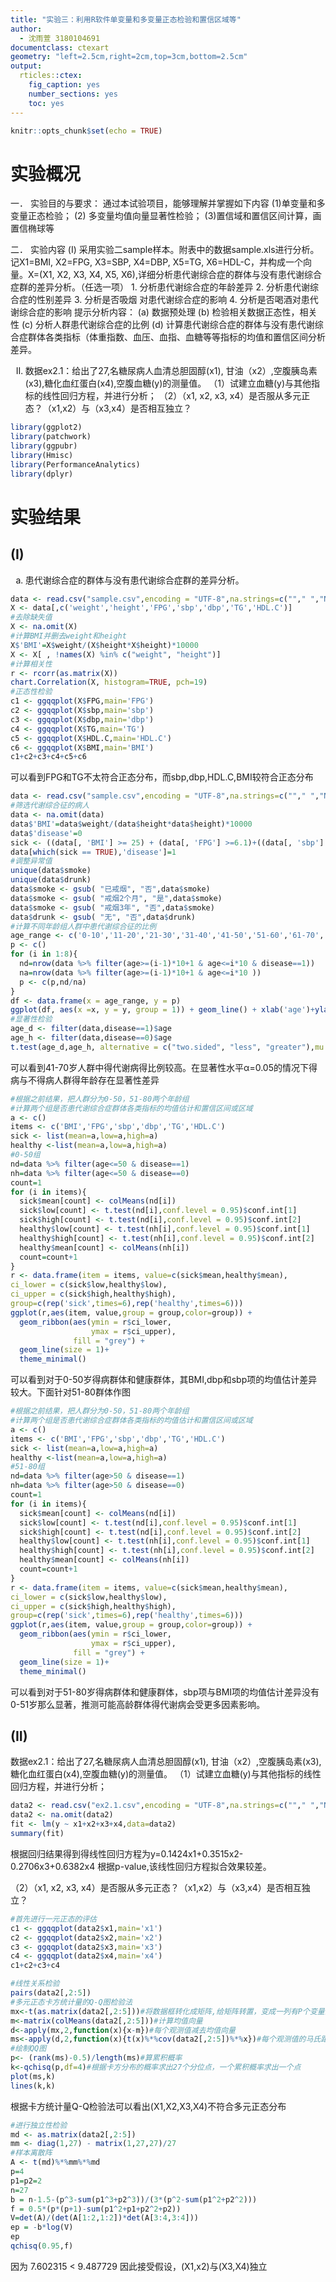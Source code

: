 ```yaml
---
title: "实验三：利用R软件单变量和多变量正态检验和置信区域等"
author:
  - 沈雨萱 3180104691
documentclass: ctexart
geometry: "left=2.5cm,right=2cm,top=3cm,bottom=2.5cm"
output:
  rticles::ctex:
    fig_caption: yes
    number_sections: yes
    toc: yes
---
```


```r
knitr::opts_chunk$set(echo = TRUE)
```

# 实验概况
一．	实验目的与要求：
通过本试验项目，能够理解并掌握如下内容
(1)单变量和多变量正态检验；
(2) 多变量均值向量显著性检验；
(3)置信域和置信区间计算，画置信椭球等



二．	实验内容 
(I) 采用实验二sample样本。附表中的数据sample.xls进行分析。记X1=BMI, X2=FPG, X3=SBP, X4=DBP, X5=TG, X6=HDL-C，并构成一个向量。X=(X1, X2, X3, X4, X5, X6),详细分析患代谢综合症的群体与没有患代谢综合症群的差异分析。（任选一项）
1.	分析患代谢综合症的年龄差异
2.	分析患代谢综合症的性别差异
3.	分析是否吸烟 对患代谢综合症的影响
4.	分析是否喝酒对患代谢综合症的影响
提示分析内容：
(a)	数据预处理
(b)	检验相关数据正态性，相关性
(c)	分析人群患代谢综合症的比例
(d)	计算患代谢综合症的群体与没有患代谢综合症群体各类指标（体重指数、血压、血指、血糖等等指标的均值和置信区间分析差异。

(II) 数据ex2.1：给出了27,名糖尿病人血清总胆固醇(x1), 甘油（x2）,空腹胰岛素(x3),糖化血红蛋白(x4),空腹血糖(y)的测量值。
（1）试建立血糖(y)与其他指标的线性回归方程，并进行分析；
（2）（x1, x2, x3, x4）是否服从多元正态？（x1,x2）与（x3,x4）是否相互独立？

```r
library(ggplot2)
library(patchwork)
library(ggpubr)
library(Hmisc)
library(PerformanceAnalytics)
library(dplyr)
```

# 实验结果

## (I)

a. 患代谢综合症的群体与没有患代谢综合症群的差异分析。

```r
data <- read.csv("sample.csv",encoding = "UTF-8",na.strings=c(""," ","NA")) 
X <- data[,c('weight','height','FPG','sbp','dbp','TG','HDL.C')]
#去除缺失值
X <- na.omit(X)
#计算BMI并删去weight和height
X$'BMI'=X$weight/(X$height*X$height)*10000
X <- X[ , !names(X) %in% c("weight", "height")]
#计算相关性
r <- rcorr(as.matrix(X))
chart.Correlation(X, histogram=TRUE, pch=19)
#正态性检验
c1 <- ggqqplot(X$FPG,main='FPG')
c2 <- ggqqplot(X$sbp,main='sbp')
c3 <- ggqqplot(X$dbp,main='dbp')
c4 <- ggqqplot(X$TG,main='TG')
c5 <- ggqqplot(X$HDL.C,main='HDL.C')
c6 <- ggqqplot(X$BMI,main='BMI')
c1+c2+c3+c4+c5+c6
```
可以看到FPG和TG不太符合正态分布，而sbp,dbp,HDL.C,BMI较符合正态分布

```r
data <- read.csv("sample.csv",encoding = "UTF-8",na.strings=c(""," ","NA")) 
#筛选代谢综合征的病人
data <- na.omit(data)
data$'BMI'=data$weight/(data$height*data$height)*10000
data$'disease'=0
sick <- ((data[, 'BMI'] >= 25) + (data[, 'FPG'] >=6.1)+((data[, 'sbp'] >= 140)|(data[, 'dbp'] >= 90))+((data[, 'TG'] >= 1.7)|((data[, 'HDL.C'] < 0.9)&(data[, 'gender']=='男'))|((data[, 'HDL.C'] < 1)&(data[, 'gender']=='女'))))>=3
data[which(sick == TRUE),'disease']=1
#调整异常值
unique(data$smoke)
unique(data$drunk)
data$smoke <- gsub( "已戒烟", "否",data$smoke)
data$smoke <- gsub( "戒烟2个月", "是",data$smoke)
data$smoke <- gsub( "戒烟3年", "否",data$smoke)
data$drunk <- gsub( "无", "否",data$drunk)
#计算不同年龄组人群中患代谢综合征的比例
age_range <- c('0-10','11-20','21-30','31-40','41-50','51-60','61-70','71-80')
p <- c()
for (i in 1:8){
  nd=nrow(data %>% filter(age>=(i-1)*10+1 & age<=i*10 & disease==1))
  na=nrow(data %>% filter(age>=(i-1)*10+1 & age<=i*10 ))
  p <- c(p,nd/na)
}
df <- data.frame(x = age_range, y = p)
ggplot(df, aes(x =x, y = y, group = 1)) + geom_line() + xlab('age')+ylab('percent')
#显著性检验
age_d <- filter(data,disease==1)$age
age_h <- filter(data,disease==0)$age
t.test(age_d,age_h, alternative = c("two.sided", "less", "greater"),mu = 0,paired = FALSE, var.equal = FALSE, conf.level = 0.95)

```


可以看到41-70岁人群中得代谢病得比例较高。在显著性水平α=0.05的情况下得病与不得病人群得年龄存在显著性差异

```r
#根据之前结果，把人群分为0-50，51-80两个年龄组
#计算两个组是否患代谢综合症群体各类指标的均值估计和置信区间或区域
a <- c()
items <- c('BMI','FPG','sbp','dbp','TG','HDL.C')
sick <- list(mean=a,low=a,high=a)
healthy <-list(mean=a,low=a,high=a)
#0-50组
nd=data %>% filter(age<=50 & disease==1)
nh=data %>% filter(age<=50 & disease==0)
count=1
for (i in items){
  sick$mean[count] <- colMeans(nd[i])
  sick$low[count] <- t.test(nd[i],conf.level = 0.95)$conf.int[1]
  sick$high[count] <- t.test(nd[i],conf.level = 0.95)$conf.int[2]
  healthy$low[count] <- t.test(nh[i],conf.level = 0.95)$conf.int[1]
  healthy$high[count] <- t.test(nh[i],conf.level = 0.95)$conf.int[2]
  healthy$mean[count] <- colMeans(nh[i])
  count=count+1
}
r <- data.frame(item = items, value=c(sick$mean,healthy$mean),
ci_lower = c(sick$low,healthy$low),
ci_upper = c(sick$high,healthy$high),
group=c(rep('sick',times=6),rep('healthy',times=6)))
ggplot(r,aes(item, value,group = group,color=group)) + 
  geom_ribbon(aes(ymin = r$ci_lower,
                  ymax = r$ci_upper),
              fill = "grey") + 
  geom_line(size = 1)+
  theme_minimal()
```

可以看到对于0-50岁得病群体和健康群体，其BMI,dbp和sbp项的均值估计差异较大。下面针对51-80群体作图

```r
#根据之前结果，把人群分为0-50，51-80两个年龄组
#计算两个组是否患代谢综合症群体各类指标的均值估计和置信区间或区域
a <- c()
items <- c('BMI','FPG','sbp','dbp','TG','HDL.C')
sick <- list(mean=a,low=a,high=a)
healthy <-list(mean=a,low=a,high=a)
#51-80组
nd=data %>% filter(age>50 & disease==1)
nh=data %>% filter(age>50 & disease==0)
count=1
for (i in items){
  sick$mean[count] <- colMeans(nd[i])
  sick$low[count] <- t.test(nd[i],conf.level = 0.95)$conf.int[1]
  sick$high[count] <- t.test(nd[i],conf.level = 0.95)$conf.int[2]
  healthy$low[count] <- t.test(nh[i],conf.level = 0.95)$conf.int[1]
  healthy$high[count] <- t.test(nh[i],conf.level = 0.95)$conf.int[2]
  healthy$mean[count] <- colMeans(nh[i])
  count=count+1
}
r <- data.frame(item = items, value=c(sick$mean,healthy$mean),
ci_lower = c(sick$low,healthy$low),
ci_upper = c(sick$high,healthy$high),
group=c(rep('sick',times=6),rep('healthy',times=6)))
ggplot(r,aes(item, value,group = group,color=group)) + 
  geom_ribbon(aes(ymin = r$ci_lower,
                  ymax = r$ci_upper),
              fill = "grey") + 
  geom_line(size = 1)+
  theme_minimal()
```
可以看到对于51-80岁得病群体和健康群体，sbp项与BMI项的均值估计差异没有0-51岁那么显著，推测可能高龄群体得代谢病会受更多因素影响。

## (II)
数据ex2.1：给出了27,名糖尿病人血清总胆固醇(x1), 甘油（x2）,空腹胰岛素(x3),糖化血红蛋白(x4),空腹血糖(y)的测量值。
（1）试建立血糖(y)与其他指标的线性回归方程，并进行分析；

```r
data2 <- read.csv("ex2.1.csv",encoding = "UTF-8",na.strings=c(""," ","NA")) 
data2 <- na.omit(data2)
fit <- lm(y ~ x1+x2+x3+x4,data=data2)
summary(fit)
```
根据回归结果得到得线性回归方程为y=0.1424x1+0.3515x2-0.2706x3+0.6382x4
根据p-value,该线性回归方程拟合效果较差。

（2）（x1, x2, x3, x4）是否服从多元正态？（x1,x2）与（x3,x4）是否相互独立？
```r
#首先进行一元正态的评估
c1 <- ggqqplot(data2$x1,main='x1')
c2 <- ggqqplot(data2$x2,main='x2')
c3 <- ggqqplot(data2$x3,main='x3')
c4 <- ggqqplot(data2$x4,main='x4')
c1+c2+c3+c4
```
```r
#线性关系检验
pairs(data2[,2:5])
#多元正态卡方统计量的Q-Q图检验法
mx<-t(as.matrix(data2[,2:5]))#将数据框转化成矩阵,给矩阵转置，变成一列有P个变量的矩阵，一列就是一个观测值
m<-matrix(colMeans(data2[,2:5]))#计算均值向量
d<-apply(mx,2,function(x){x-m})#每个观测值减去均值向量
ms<-apply(d,2,function(x){t(x)%*%cov(data2[,2:5])%*%x})#每个观测值的马氏距离
#绘制QQ图
p<- (rank(ms)-0.5)/length(ms)#算累积概率
k<-qchisq(p,df=4)#根据卡方分布的概率求出27个分位点，一个累积概率求出一个点
plot(ms,k)
lines(k,k)
```

根据卡方统计量Q-Q检验法可以看出(X1,X2,X3,X4)不符合多元正态分布
```r
#进行独立性检验
md <- as.matrix(data2[,2:5])
mm <- diag(1,27) - matrix(1,27,27)/27
#样本离散阵
A <- t(md)%*%mm%*%md
p=4
p1=p2=2
n=27
b = n-1.5-(p^3-sum(p1^3+p2^3))/(3*(p^2-sum(p1^2+p2^2)))
f = 0.5*(p*(p+1)-sum(p1^2+p1+p2^2+p2))
V=det(A)/(det(A[1:2,1:2])*det(A[3:4,3:4]))
ep = -b*log(V)
ep
qchisq(0.95,f)
```
因为 7.602315 < 9.487729 因此接受假设，(X1,x2)与(X3,X4)独立
